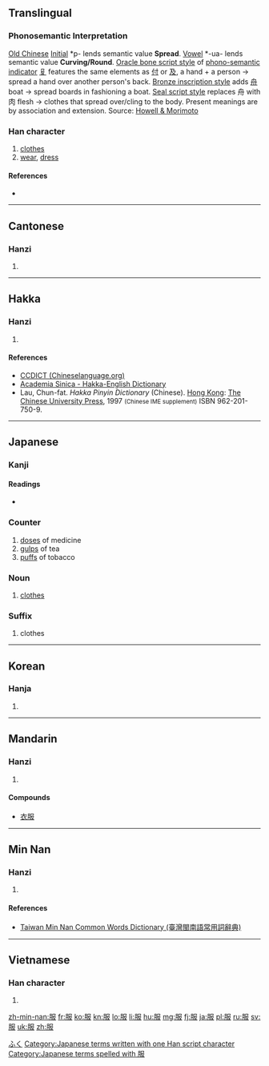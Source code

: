 ==Translingual==

===Phonosemantic Interpretation===

[[w:Old_Chinese|Old Chinese]] [[w:Old_Chinese_phonology#Initials|Initial]] *p- lends semantic value '''Spread'''. [[w:Old_Chinese_phonology#Vowels|Vowel]] *-ua- lends semantic value '''Curving/Round'''. [[w:Chinese_character#Oracle_bone_script|Oracle bone script style]] of [[w:Chinese_character_classification#Phono-semantic_compound_characters|phono-semantic indicator]] [[𠬝]] features the same elements as [[付]] or [[及]], a hand + a person → spread a hand over another person's back. [[w:Chinese_bronze_inscriptions|Bronze inscription style]] adds [[舟]] boat → spread boards in fashioning a boat. [[w:Seal_script|Seal script style]] replaces 舟 with 肉 flesh → clothes that spread over/cling to the body. Present meanings are by association and extension. Source: [http://www.kanjinetworks.com/eng/kanji-dictionary/online-kanji-etymology-dictionary.cfm?kanji_id=PUAK06 Howell & Morimoto]

===Han character===
{{Han char|rn=74|rad=月|as=04|sn=8|four=7724<sub>7</sub>|canj=月尸中水 (BSLE)|ids=⿰[[月]][[𠬝]]}}

# [[clothes]]
# [[wear]], [[dress]]

====References====
<references/>
* {{Han ref|kx=0505.020|dkj=14345|dj=0883.140|hdz=32053.070|uh=670D|ud=26381|bh=AA41|bd=43585}}

----

==Cantonese==

===Hanzi===
{{yue-hanzi|jyut=[[fuk6]]|y=fuk6}}

# {{defn|lang=yue|sort=月04}}

----

==Hakka==

===Hanzi===
{{hak-hanzi|poj=fu̍k|gd=fuk<sup>8</sup>|hpy=fug6}}

# {{defn|lang=hak|sort=月04}}

====References====
*[http://www.chinalanguage.com/dictionaries/?mode=view&view=chardict&query=%E6%9C%8D CCDICT (Chineselanguage.org)]
*[http://minhakka.ling.sinica.edu.tw/bkg/hakyin/search.php?DETAIL=1&LIMIT=id=6423&dbname=su_tian_1&graph=2 Academia Sinica - Hakka-English Dictionary]
*Lau, Chun-fat. ''Hakka Pinyin Dictionary'' (Chinese). [[Hong Kong]]: [[w:Chinese University of Hong Kong|The Chinese University Press]], 1997 <small>(Chinese IME supplement)</small> ISBN 962-201-750-9.

----

==Japanese==

===Kanji===
{{ja-kanji|grade=3|rs=月04}}

====Readings====
* {{ja-readings|on=[[ふく]] (fuku)|kun=[[きる]] (kiru), [[きもの]] (kimono), [[したがう]] (shitagau)}}

===Counter===
{{ja-pos|k|counter|hira=ふく|rom=-fuku}}

# [[dose]]s of medicine
# [[gulp]]s of tea
# [[puff]]s of tobacco

===Noun===
{{ja-noun|k|hira=ふく|rom=fuku}}

# [[clothes]]

===Suffix===
{{ja-pos|k|suffix|hira=ふく|rom=fuku}}

# clothes

[[Category:1000 Japanese basic words|ふく]]
[[Category:Japanese terms written with one Han script character]]
[[Category:Japanese terms spelled with 服]]
----

==Korean==

===Hanja===
{{ko-hanja|hangeul=[[복]]|eumhun=|rv=bok|mr=pok|y=pok}}

# {{defn|lang=ko|sort=月04}}

----

==Mandarin==

===Hanzi===
{{cmn-hanzi|pin=[[bì]] ([[bi4]]), [[fú]] ([[fu2]]), [[fù]] ([[fu4]])|wg=pi<sup>4</sup>, fu<sup>2</sup>, fu<sup>4</sup>}}

# {{defn|lang=cmn|sort=月04}}

====Compounds====
* [[衣服]]

----

==Min Nan==

===Hanzi===
{{nan-hanzi|poj=ho̍k}}

# {{defn|lang=nan|sort=月04}}

====References====
*[http://twblg.dict.edu.tw/holodict_new/result_detail.jsp?n_no=4200&curpage=1&sample=%E6%9C%8D&radiobutton=1&querytarget=1&limit=20&pagenum=2&rowcount=21 Taiwan Min Nan Common Words Dictionary (臺灣閩南語常用詞辭典)]

----

==Vietnamese==

===Han character===
{{vi-hantu|[[phục]]|rs=月04}}

# {{defn|lang=vi|sort=月04}}

[[zh-min-nan:服]]
[[fr:服]]
[[ko:服]]
[[kn:服]]
[[lo:服]]
[[li:服]]
[[hu:服]]
[[mg:服]]
[[fj:服]]
[[ja:服]]
[[pl:服]]
[[ru:服]]
[[sv:服]]
[[uk:服]]
[[zh:服]]